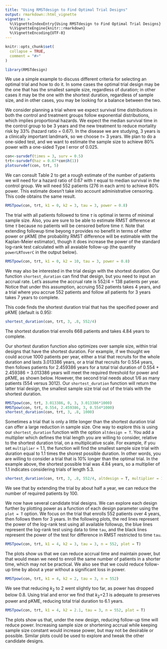 ```yaml
---
title: "Using RMSTdesign to Find Optimal Trial Designs"
output: rmarkdown::html_vignette
vignette: >
  %\VignetteIndexEntry{Using RMSTdesign to Find Optimal Trial Designs}
  %\VignetteEngine{knitr::rmarkdown}
  %\VignetteEncoding{UTF-8}
---
```


```r
knitr::opts_chunk$set(
  collapse = TRUE,
  comment = "#>"
)
```

```r
library(RMSTdesign)
```

We use a simple example to discuss different criteria for selecting an optimal trial and how to do it. In some cases the optimal trial design may be the one that has the smallest sample size, regardless of duration; in other cases it may be the one with the shortest duration, regardless of sample size, and in other cases, you may be looking for a balance between the two. 

We consider planning a trial where we expect survival time distributions in both the control and treatment groups follow exponential distributions, which implies proportional hazards. We expect the median survival time in the control group to be 3 years and the new treatment to reduce mortality risk by 33% (hazard ratio = 0.67). In the disease we are studying, 3 years is a clinically important landmark, so we choose  $\tau$= 3 years. We plan to do a one-sided test, and we want to estimate the sample size to achieve 80% power with a one-sided Type I error of 0.025. 

```r
con<-survdef(times = 3, surv = 0.5) 
trt<-survdef(haz = 0.67*con$h(1))
plotsurvdef(con, trt, 5)
```

We can consult Table 2 to get a rough estimate of the number of patients we will need for a hazard ratio of 0.67 with $\tau$ equal to median survival in the control group. We will need 552 patients (276 in each arm) to achieve 80% power. This estimate doesn't take into account administrative censoring. This code obtains the same result.
```r
RMSTpow(con, trt, k1 = 0, k2 = 3, tau = 3, power = 0.8)
```

The trial with all patients followed to time $\tau$ is optimal in terms of minimal sample size. Also, you are sure to be able to estimate RMST difference at time $\tau$ because no patients will be censored before time $\tau$. Note that extending followup time beyong $\tau$ provides no benefit in terms of either power or pKME (the probability RMST difference will be estimable with the Kaplan-Meier estimator), though it does increase the power of the standard log-rank test calculated with all avaiable follow-up (the quantity `powerLRToverC` in the output below). 

```r
RMSTpow(con, trt, k1 = 0, k2 = 10, tau = 3, power = 0.8)
```

We may also be interested in the trial design with the shortest duration. Our function `shortest_duration` can find that design, but you need to input an accrual rate. Let's assume the accrual rate is 552/4 = 138 patients per year. Notice that under this assumption, accruing 552 patients takes 4 years, and a trial where you accrue 552 patients and follow all patients for 3 years takes 7 years to complete. 

This code finds the shortest duration trial that has the specified power and pKME (default is 0.95):
```r
shortest_duration(con, trt, 3, .8, 552/4)
```

The shortest duration trial enrolls 668 patients and takes 4.84 years to complete. 

Our shortest duration function also optimizes over sample size, within trial designs that have the shortest duration. For example, if we thought we could accrue 1000 patients per year, either a trial that recruits for the whole duration and lasts 3.013386 years, or a trial that recruits for 0.554 years, then follows patients for 2.459386 years for a total trial duration of 0.554 + 2.459386 = 3.013386 years will meet the required threshold for power and pKME, as shown below. However, the second trial needs about 1/6 as many patients (554 versus 3012). Our `shortest_duration` function will return the latter trial design, the smallest sample size trial out of the trials with the shortest duration. 
```r
RMSTpow(con, trt, 3.013386, 0, 3, 3.013386*1000)
RMSTpow(con, trt, 0.554, 2.459386, 3, 0.554*1000)
shortest_duration(con, trt, 3, .8, 1000)
```

Sometimes a trial that is only a little longer than the shortest duration trial can offer a large reduction in sample size. One way to explore this is using our `shortest_duration` function with the option `altdesign = T`. You add a multiplier which defines the trial length you are willing to consider, relative to the shortest duration trial, on a multiplicative scale. For example, if you set `multiplier` = 1.1, the function will find the smallest sample size trial with duration equal to 1.1 times the shorest possible duration. In other words, you are willing to consider a trial that is 10% longer than the optimal trial. In the example above, the shortest possible trial was 4.84 years, so a multiplier of 1.1 indicates considering trials of length 5.3.
```r
shortest_duration(con, trt, 3, .8, 552/4, altdesign = T, multiplier = 1.1)
```
We see that by extending the trial by about half a year, we can reduce the number of required patients by 100.

We now have several candidate trial designs. We can explore each design further by plotting power as a function of each design parameter using the `plot = T` option. We focus on the trial that enrolls 552 patients over 4 years, then follows them for 3 years. In the following plots, the red lines represent the power of the log-rank test using all available followup, the blue lines represent the log-rank test using data to time `tau`, and the black lines represent the power of the test for difference in RMST restricted to time `tau`.
```r
RMSTpow(con, trt, k1 = 4, k2 = 3, tau = 3, n = 552, plot = T)
```

The plots show us that we can reduce accrual time and maintain power, but that would mean we need to enroll the same number of patients in a shorter time, which may not be practical. We also see that we could reduce follow-up time by about a year without a significant loss in power. 
```r
RMSTpow(con, trt, k1 = 4, k2 = 2, tau = 3, n = 552)
```
We see that reducing $k_2$ to 2 went slightly too far, as power has dropped below 0.8. Using trial and error we find that $k_2$=2.1 is adequate to preserves power and pKME, reducing total trial duration to 6.1 years.
```r
RMSTpow(con, trt, k1 = 4, k2 = 2.1, tau = 3, n = 552, plot = T)
```
The plots show us that, under the new design, reducing follow-up time will reduce power. Increasing sample size or shortening accrual while keeping sample size constant would increase power, but may not be desirable or possible. Similar plots could be used to explore and tweak the other candidate designs. 
